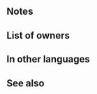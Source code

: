 {{Weapon Infobox
|tagid=SID_淑女のお茶会の鋭剣
|intID=3720
|image=wep_sw160
|exclusive=1
|weaponType=Sword
|cost=400
|might=16
|range=1
|cooldown=-1
|effect=Enables【Canto (Dist. +1; Max ４)】.<br><br>Accelerates Special trigger (cooldown count-1). At start of combat, if unit's HP ≥ 25%, grants Atk/Spd+X to unit (X = 25% of foe's Atk at start of combat - 2; min 6; max 16), deals damage = 20% of unit's Spd (excluding area-of-effect Specials), and neutralizes effects that inflict "Special cooldown charge -X" on unit during combat.<br><br>【Canto (Dist. +1; Max ４)】<br>After an attack, Assist skill, or structure destruction, unit can move spaces = number of spaces from start position to end position of unit before the above, +1. (max ４.)<br><br>(Unit moves according to movement type. Once per turn. Cannot attack or assist. Only highest value applied. Does not stack. After moving, if a skill that grants another action would be triggered (like with Galeforce), Canto will trigger after the granted action. Unit's base movement has no effect on movement granted. Cannot warp (using skills like Wings of Mercy) a distance greater than unit would be able to move with normal Canto movement.)
|required=Silver Sword
|properties=
}}
==Notes==
{{Canto|Dist. +1; Max 4}}
{{Temporary buffs}}
{{At start of combat}}
{{DamageBoost}}
{{CooldownChargeMinusNeutralization}}
==List of owners==
{{Skill Hero List}}
==In other languages==
{{OtherLanguages
|japanese=淑女のお茶会の鋭剣
|german=Teekränzchen
|spanishEU=Filo de té
|spanishLA=Filo de té
|french=Lame du goûter
|italian=Lama da tè
|chineseTW=淑女茶會的銳劍
|portuguese=Talha-chá
}}
==See also==
{{See also skills|cond=Description LIKE '%【Canto (Dist. +1%' OR Description LIKE '%=%of foe_s Atk at start of combat%' AND (Description LIKE '%grants%X+%to unit%' OR Description LIKE '%bonus to unit_s%/%=%') OR Description LIKE '%deals damage =%20%of unit_s Spd%'}}
{{Weapons Navbox}}
